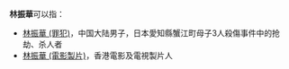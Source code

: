 '''林振華'''可以指：
* [[林振華_(罪犯)|林振華 (罪犯)]]，中国大陆男子，日本愛知縣蟹江町母子3人殺傷事件中的抢劫、杀人者
* [[林振華_(電影製片)|林振華 (電影製片)]]，香港電影及電視製片人
{{Disambiguation|Z|Cat=三字林姓人名消歧義}}